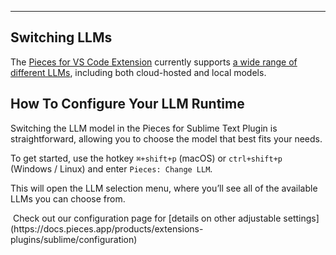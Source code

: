 ***

## Switching LLMs

The <a target="_blank" href="https://marketplace.visualstudio.com/items?itemName=MeshIntelligentTechnologiesInc.pieces-vscode">Pieces for VS Code Extension</a> currently supports [a wide range of different LLMs](https://docs.pieces.app/products/large-language-models), including both cloud-hosted and local models.

## How To Configure Your LLM Runtime

Switching the LLM model in the Pieces for Sublime Text Plugin is straightforward, allowing you to choose the model that best fits your needs.

To get started, use the hotkey `⌘+shift+p` (macOS) or `ctrl+shift+p` (Windows / Linux) and enter `Pieces: Change LLM`.

This will open the LLM selection menu, where you’ll see all of the available LLMs you can choose from.

<Image src="https://storage.googleapis.com/hashnode_product_documentation_assets/sublime_text_plugin_assets/pieces_ai_copilot/llm_settings/pieces_settings.png" alt="" align="center" fullwidth="true" />

<Callout type="tip">
  Check out our configuration page for [details on other adjustable settings](https://docs.pieces.app/products/extensions-plugins/sublime/configuration)
</Callout>
